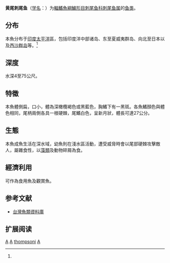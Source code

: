 {{Speciesbox 
| genus = Acanthurus
| species = thompsoni
| status = NE
| status_system = IUCN3.1
| authority = Fowler, 1923<ref name='id8155'>{{cite web| url =http://www.bioinfo.cn/db05/BjdwSpecies.php?action=view&id=8155| title =黄尾刺尾鱼| work =中国动物物种编目数据库| publisher =中国科学院微生物研究所| author =中国科学院动物研究所| accessdate =2009-04-16| deadurl =yes| archiveurl =https://web.archive.org/web/20160305042639/http://www.bioinfo.cn/db05/BjdwSpecies.php?action=view&id=8155| archivedate =2016-03-05}}</ref>
| synonyms = *''Acanthurus philippinus''<br /><small>Herre, 1927</small>
*''Hepatus philippinus''<br /><small>Herre, 1927</small>
*''Hepatus thompsoni''<br /><small>Fowler, 1923</small>
*''Teuthis thompsoni''<br /><small>Fowler, 1923</small>
}}

'''黄尾刺尾鱼'''（[[学名|学名]]：{{lang|la|''Acanthurus thompsoni''}}）为[[輻鰭魚綱|輻鰭魚綱]][[鱸形目|鱸形目]][[刺尾鱼科|刺尾鱼科]][[刺尾鱼属|刺尾鱼属]]的[[鱼类|鱼类]]。

==分布==
本魚分布于[[印度|印度]][[太平洋|太平洋]]區，包括印度洋中部诸岛、东至夏威夷群岛、向北至日本以及[[西沙群岛|西沙群岛]]等。<ref name='id8155'/>

==深度==
水深4至75公尺。

==特徵==
本魚體側扁，口小，體為深橄欖褐色或黑藍色，胸鰭下有一黑斑。各魚鰭顏色與體色相同，尾柄兩側各具一根硬棘，尾鰭白色，呈新月狀，體長可達27公分。

==生態==
本魚成魚生活在深水域，幼魚則在淺水區活動，遭受威脅時會以尾部硬棘攻擊敵人，屬雜食性，以[[藻類|藻類]]及動物碎屑為食。

==經濟利用==
可作為食用魚及觀賞魚。

== 参考文献 ==
{{reflist}}
*[http://fishdb.sinica.edu.tw/ 台灣魚類資料庫] {{Wayback|url=http://fishdb.sinica.edu.tw/ |date=20160304193340 }}

== 扩展阅读 ==
{{refbegin}}
{{wikispecies-inline|Acanthurus thompsoni|黄尾刺尾鱼}}
{{refend}}
{{Taxonbar|from=Q523761}}

[[Category:食用魚|A]]
[[Category:觀賞魚|A]]
[[Category:刺尾鱼属|thompsoni]]
[[Category:1923年描述的魚類|A]]


{{鲈形目小作品}}